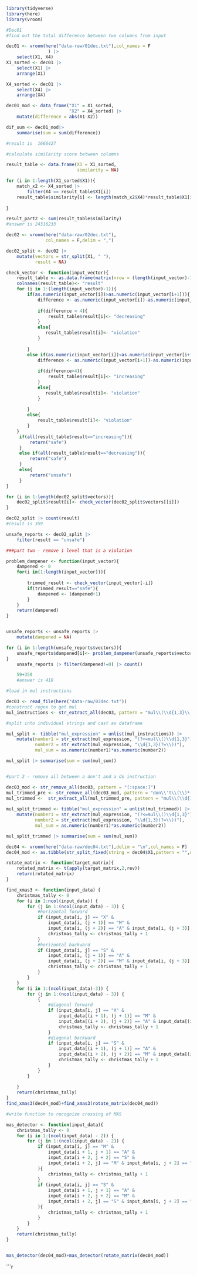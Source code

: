 ```r
library(tidyverse)
library(here)
library(vroom)
```


```r
#Dec01
#find out the total difference between two columns from input

dec01 <- vroom(here("data-raw/01dec.txt"),col_names = F
                ) |> 
    select(X1, X4)
X1_sorted <- dec01 |> 
    select(X1) |> 
    arrange(X1) 

X4_sorted <- dec01 |> 
    select(X4) |> 
    arrange(X4) 

dec01_mod <- data_frame("X1" = X1_sorted,
                        "X2" = X4_sorted) |> 
    mutate(difference = abs(X1-X2)) 

dif_sum <- dec01_mod|> 
    summarise(sum = sum(difference))

#result is 	1666427

#calculate similarity score between columns

result_table <- data.frame(X1 = X1_sorted,
                           similarity = NA)

for (i in 1:length(X1_sorted$X1)){
    match_x2 <- X4_sorted |> 
        filter(X4 == result_table$X1[i])
    result_table$similarity[i] <- length(match_x2$X4)*result_table$X1[i]
    
}

result_part2 <- sum(result_table$similarity)
#answer is 24316233

```
```r
dec02 <- vroom(here("data-raw/02dec.txt"),
               col_names = F,delim = ",")

dec02_split <- dec02 |> 
    mutate(vectors = str_split(X1, " "),
           result = NA)

check_vector <- function(input_vector){
    result_table <- as.data.frame(matrix(nrow = (length(input_vector)-1)))
    colnames(result_table)<- "result"
    for (i in 1:(length(input_vector)-1)){
        if(as.numeric(input_vector[i])>as.numeric(input_vector[i+1])){
            difference <- as.numeric(input_vector[i])-as.numeric(input_vector[i+1])
            
            if(difference < 4){
                result_table$result[i]<- "decreasing"
            }
            else{
               result_table$result[i]<- "violation" 
            }
            
        }
        else if(as.numeric(input_vector[i])<as.numeric(input_vector[i+1])){
            difference <- as.numeric(input_vector[i+1])-as.numeric(input_vector[i])
            
            if(difference<4){
                result_table$result[i]<- "increasing"
            }
            else{
               result_table$result[i]<- "violation" 
            }
            
        } 
        else{
            result_table$result[i]<- "violation"
        }
    }
     if(all(result_table$result=="increasing")){
         return("safe")
     }
     else if(all(result_table$result=="decreasing")){
         return("safe")
     }
     else{
         return("unsafe")
     }
}

for (i in 1:length(dec02_split$vectors)){
    dec02_split$result[i]<- check_vector(dec02_split$vectors[[i]])
}

dec02_split |> count(result)
#result is 359

unsafe_reports <- dec02_split |> 
    filter(result == "unsafe")

###part two - remove 1 level that is a violation

problem_dampener <- function(input_vector){
    dampened <- 0
    for(i in(1:length(input_vector))){
        
        trimmed_result <- check_vector(input_vector[-i])
        if(trimmed_result=="safe"){
            dampened <- (dampened+1)
        }
    }
    return(dampened)
}


unsafe_reports <- unsafe_reports |> 
    mutate(dampened = NA)

for (i in 1:length(unsafe_reports$vectors)){
    unsafe_reports$dampened[i]<- problem_dampener(unsafe_reports$vectors[[i]])
}
    unsafe_reports |> filter(dampened!=0) |> count()

    59+359
    #answer is 418

```
```r
#load in mul instructions 

dec03 <- read_file(here("data-raw/03dec.txt"))
#construct regex to get mul
mul_instructions <- str_extract_all(dec03, pattern = "mul\\(\\d{1,3}\\,\\d{1,3}\\)")

#split into individual strings and cast as dataframe

mul_split <- tibble("mul_expression" = unlist(mul_instructions)) |> 
    mutate(number1 = str_extract(mul_expression, "(?<=mul\\()\\d{1,3}"),
           number2 = str_extract(mul_expression, "\\d{1,3}(?=\\))"),
           mul_sum = as.numeric(number1)*as.numeric(number2))

mul_split |> summarise(sum = sum(mul_sum))


#part 2 - remove all between a don't and a do instruction

dec03_mod <- str_remove_all(dec03, pattern = "[:space:]")
mul_trimmed_pre <- str_remove_all(dec03_mod, pattern = "don\\'t\\(\\)*(.*?)do\\(\\)")
mul_trimmed <-  str_extract_all(mul_trimmed_pre, pattern = "mul\\(\\d{1,3}\\,\\d{1,3}\\)")
    
mul_split_trimmed <- tibble("mul_expression" = unlist(mul_trimmed)) |> 
    mutate(number1 = str_extract(mul_expression, "(?<=mul\\()\\d{1,3}"),
           number2 = str_extract(mul_expression, "\\d{1,3}(?=\\))"),
           mul_sum = as.numeric(number1)*as.numeric(number2))

mul_split_trimmed |> summarise(sum = sum(mul_sum))

```

```r
dec04 <- vroom(here("data-raw/dec04.txt"),delim = "\n",col_names = F)
dec04_mod <- as.tibble(str_split_fixed(string = dec04$X1,pattern = "",n = 140))

rotate_matrix <- function(target_matrix){
    rotated_matrix <- t(apply(target_matrix,2,rev))
    return(rotated_matrix)
}

find_xmas3 <- function(input_data) {
    christmas_tally <- 0
    for (i in 1:ncol(input_data)) {
        for (j in 1:(ncol(input_data) - 3)) {
            #horizontal forward
            if (input_data[i, j] == "X" &
                input_data[i, (j + 1)] == "M" &
                input_data[i, (j + 2)] == "A" & input_data[i, (j + 3)] == "S") {
                christmas_tally <- christmas_tally + 1
            }
            #horizontal backward
            if (input_data[i, j] == "S" &
                input_data[i, (j + 1)] == "A" &
                input_data[i, (j + 2)] == "M" & input_data[i, (j + 3)] == "X") {
                christmas_tally <- christmas_tally + 1
            }
        }
    }
    for (i in 1:(ncol(input_data)-3)) {
        for (j in 1:(ncol(input_data) - 3)) {
            {
                #diagonal forward
                if (input_data[i, j] == "X" &
                    input_data[(i + 1), (j + 1)] == "M" &
                    input_data[(i + 2), (j + 2)] == "A" & input_data[(i + 3), (j + 3)] == "S") {
                    christmas_tally <- christmas_tally + 1
                }
                #diagonal backward
                if (input_data[i, j] == "S" &
                    input_data[(i + 1), (j + 1)] == "A" &
                    input_data[(i + 2), (j + 2)] == "M" & input_data[(i + 3), (j + 3)] == "X") {
                    christmas_tally <- christmas_tally + 1
                }
            }
        }
        
    }
    return(christmas_tally)
}
find_xmas3(dec04_mod)+find_xmas3(rotate_matrix(dec04_mod))

#write function to recognize crossing of MAS

mas_detector <- function(input_data){
    christmas_tally <- 0
    for (i in 1:(ncol(input_data) - 2)) {
        for (j in 1:(ncol(input_data) - 2)) {
            if (input_data[i, j] == "M" &
                input_data[i + 1, j + 1] == "A" &
                input_data[i + 2, j + 2] == "S" &
                input_data[i + 2, j] == "M" & input_data[i, j + 2] == "S"
            ){
                christmas_tally <- christmas_tally + 1
            }
            if (input_data[i, j] == "S" &
                input_data[i + 1, j + 1] == "A" &
                input_data[i + 2, j + 2] == "M" &
                input_data[i + 2, j] == "S" & input_data[i, j + 2] == "M"
            ){
                christmas_tally <- christmas_tally + 1
            }
        }
    }
    return(christmas_tally)
}


mas_detector(dec04_mod)+mas_detector(rotate_matrix(dec04_mod))


```

```r



